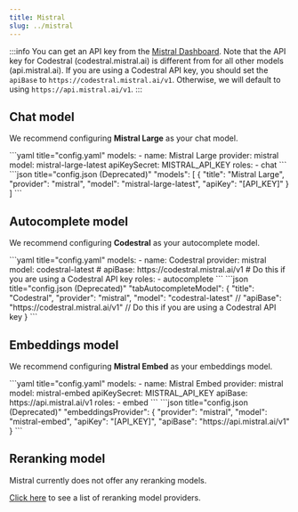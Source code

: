 ```yaml
---
title: Mistral
slug: ../mistral
---
```



:::info
You can get an API key from the [Mistral Dashboard](https://console.mistral.ai). Note that the API key for Codestral (codestral.mistral.ai) is different from for all other models (api.mistral.ai). If you are using a Codestral API key, you should set the `apiBase` to `https://codestral.mistral.ai/v1`. Otherwise, we will default to using `https://api.mistral.ai/v1`.
:::

## Chat model

We recommend configuring **Mistral Large** as your chat model.

<Tabs groupId="config-example">
  <TabItem value="yaml" label="YAML">
  ```yaml title="config.yaml"
  models:
    - name: Mistral Large
      provider: mistral
      model: mistral-large-latest 
      apiKeySecret: MISTRAL_API_KEY
      roles:
        - chat
  ```
  </TabItem>
  <TabItem value="json" label="JSON">
  ```json title="config.json (Deprecated)"
    "models": [
      {
        "title": "Mistral Large", 
        "provider": "mistral",
        "model": "mistral-large-latest",
        "apiKey": "[API_KEY]"
      }
    ]
  ```
  </TabItem>
</Tabs>

## Autocomplete model

We recommend configuring **Codestral** as your autocomplete model.

<Tabs groupId="config-example">
  <TabItem value="yaml" label="YAML">
  ```yaml title="config.yaml"
  models:
    - name: Codestral
      provider: mistral
      model: codestral-latest
      # apiBase: https://codestral.mistral.ai/v1  # Do this if you are using a Codestral API key
      roles:
        - autocomplete
  ```
  </TabItem>
  <TabItem value="json" label="JSON">
  ```json title="config.json (Deprecated)"
    "tabAutocompleteModel": {
      "title": "Codestral",
      "provider": "mistral",
      "model": "codestral-latest"
      // "apiBase": "https://codestral.mistral.ai/v1"  // Do this if you are using a Codestral API key
    }
  ```
  </TabItem>
</Tabs>

## Embeddings model

We recommend configuring **Mistral Embed** as your embeddings model.

<Tabs groupId="config-example">
  <TabItem value="yaml" label="YAML">
  ```yaml title="config.yaml"
  models:
    - name: Mistral Embed
      provider: mistral
      model: mistral-embed
      apiKeySecret: MISTRAL_API_KEY 
      apiBase: https://api.mistral.ai/v1
      roles:
        - embed
  ```
  </TabItem>
  <TabItem value="json" label="JSON">
  ```json title="config.json (Deprecated)"
    "embeddingsProvider": {
      "provider": "mistral",
      "model": "mistral-embed", 
      "apiKey": "[API_KEY]",
      "apiBase": "https://api.mistral.ai/v1"
    }
  ```
  </TabItem>
</Tabs>

## Reranking model

Mistral currently does not offer any reranking models.

[Click here](../../model-types/reranking.md) to see a list of reranking model providers.
